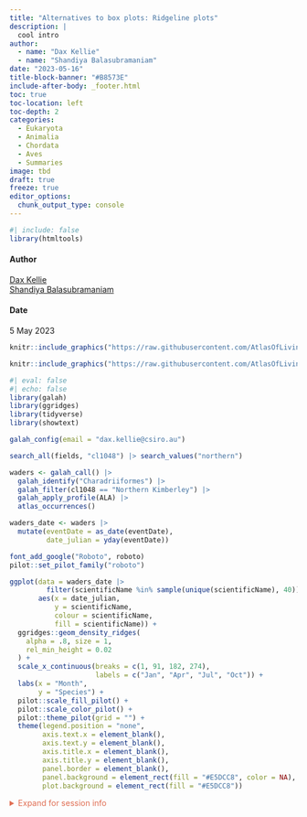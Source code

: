 ```yaml
---
title: "Alternatives to box plots: Ridgeline plots"
description: |
  cool intro
author:
  - name: "Dax Kellie"
  - name: "Shandiya Balasubramaniam"
date: "2023-05-16"
title-block-banner: "#B8573E"
include-after-body: _footer.html
toc: true
toc-location: left
toc-depth: 2
categories:
  - Eukaryota
  - Animalia
  - Chordata
  - Aves
  - Summaries
image: tbd
draft: true
freeze: true
editor_options: 
  chunk_output_type: console
---
```


```r
#| include: false
library(htmltools)
```

<!-- remove metadata section -->
<style>
  #title-block-header.quarto-title-block.default .quarto-title-meta {
      display: none;
  }
</style>



<!-- Author card -->

:::{.author-card}
:::{.author-card-text}

#### Author
[Dax Kellie](https://labs.ala.org.au/people/Kellie_Dax/index.html)  
[Shandiya Balasubramaniam](https://labs.ala.org.au/people/Balasubramaniam_Shandiya/index.html)  

#### Date
5 May 2023

:::

:::{.author-card-image}
```r
knitr::include_graphics("https://raw.githubusercontent.com/AtlasOfLivingAustralia/ala-labs/main/images/people/dax.jpg")
```
:::

:::{.author-card-image}
```r
knitr::include_graphics("https://raw.githubusercontent.com/AtlasOfLivingAustralia/ala-labs/main/images/people/shandiya.jpg")
```
:::

:::

<!------------------------ Post starts here ------------------------>




```r
#| eval: false
#| echo: false
library(galah)
library(ggridges)
library(tidyverse)
library(showtext)

galah_config(email = "dax.kellie@csiro.au")

search_all(fields, "cl1048") |> search_values("northern")

waders <- galah_call() |>
  galah_identify("Charadriiformes") |>
  galah_filter(cl1048 == "Northern Kimberley") |>
  galah_apply_profile(ALA) |>
  atlas_occurrences()

waders_date <- waders |>
  mutate(eventDate = as_date(eventDate),
         date_julian = yday(eventDate))

font_add_google("Roboto", roboto)
pilot::set_pilot_family("roboto")

ggplot(data = waders_date |> 
         filter(scientificName %in% sample(unique(scientificName), 40)),
       aes(x = date_julian, 
           y = scientificName,
           colour = scientificName,
           fill = scientificName)) +
  ggridges::geom_density_ridges(
    alpha = .8, size = 1, 
    rel_min_height = 0.02
  ) + 
  scale_x_continuous(breaks = c(1, 91, 182, 274),
                     labels = c("Jan", "Apr", "Jul", "Oct")) +
  labs(x = "Month", 
       y = "Species") +
  pilot::scale_fill_pilot() +
  pilot::scale_color_pilot() +
  pilot::theme_pilot(grid = "") + 
  theme(legend.position = "none",
        axis.text.x = element_blank(),
        axis.text.y = element_blank(),
        axis.title.x = element_blank(),
        axis.title.y = element_blank(),
        panel.border = element_blank(),
        panel.background = element_rect(fill = "#E5DCC8", color = NA),
        plot.background = element_rect(fill = "#E5DCC8"))

```



<details><summary style = "color: #E06E53;">Expand for session info</summary>

```r
library(sessioninfo)
# save the session info as an object
pkg_sesh <- session_info(pkgs = "attached")
# print it out
pkg_sesh
```

</details>
